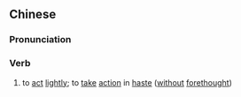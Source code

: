{{also|轻动}}
==Chinese==
{{zh-forms|s=轻动}}

===Pronunciation===
{{zh-pron
|m=qīngdòng
|cat=v
}}

===Verb===
{{zh-verb}}

# {{lb|zh|literary}} to [[act]] [[lightly]]; to [[take]] [[action]] in [[haste]] ([[without]] [[forethought]])